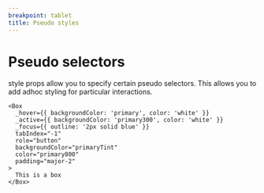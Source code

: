 ```yaml
---
breakpoint: tablet
title: Pseudo styles
---
```


# Pseudo selectors

style props allow you to specify certain pseudo selectors. This allows you to add adhoc styling for particular interactions.

```jsx-live
<Box
  _hover={{ backgroundColor: 'primary', color: 'white' }}
  _active={{ backgroundColor: 'primary300', color: 'white' }}
  _focus={{ outline: '2px solid blue' }}
  tabIndex="-1"
  role="button"
  backgroundColor="primaryTint"
  color="primary800"
  padding="major-2"
>
  This is a box
</Box>
```
